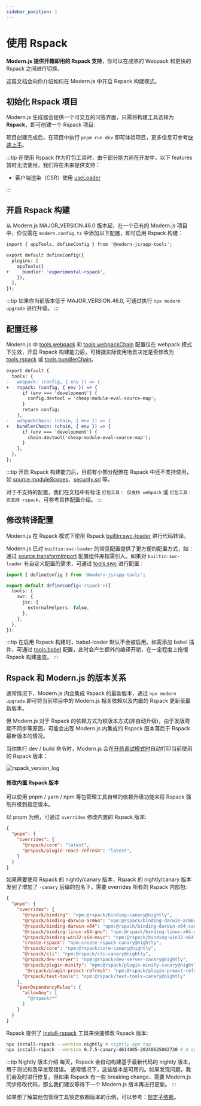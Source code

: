 ```yaml
---
sidebar_position: 1
---
```


# 使用 Rspack


<Rspack />

**Modern.js 提供开箱即用的 Rspack 支持**，你可以在成熟的 Webpack 和更快的 Rspack 之间进行切换。

这篇文档会向你介绍如何在 Modern.js 中开启 Rspack 构建模式。

## 初始化 Rspack 项目

Modern.js 生成器会提供一个可交互的问答界面，只需将构建工具选择为 **Rspack**，即可创建一个 Rspack 项目:


<InitRspackApp />

项目创建完成后，在项目中执行 `pnpm run dev` 即可体验项目，更多信息可参考[快速上手](/guides/get-started/quick-start.html)。

:::tip
在使用 Rspack 作为打包工具时，由于部分能力尚在开发中，以下 features 暂时无法使用，我们将在未来提供支持：

- 客户端渲染（CSR）使用 [useLoader](/guides/basic-features/data/data-fetch.html)

:::

## 开启 Rspack 构建

从 Modern.js MAJOR_VERSION.46.0 版本起，在一个已有的 Modern.js 项目中，你仅需在 `modern.config.ts` 中添加以下配置，即可启用 Rspack 构建：

```diff title=modern.config.ts
import { appTools, defineConfig } from '@modern-js/app-tools';

export default defineConfig({
  plugins: [
    appTools({
+     bundler: 'experimental-rspack',
    }),
  ],
});
```

:::tip
如果你当前版本低于 MAJOR_VERSION.46.0, 可通过执行 `npx modern upgrade` 进行升级。
:::


<RspackPrecautions />

## 配置迁移

Modern.js 中 [tools.webpack](/configure/app/tools/webpack) 和 [tools.webpackChain](/configure/app/tools/webpack-chain) 配置仅在 webpack 模式下生效，开启 Rspack 构建能力后，可根据实际使用场景决定是否修改为 [tools.rspack](/configure/app/tools/rspack) 或 [tools.bundlerChain](/configure/app/tools/bundler-chain)。

```diff
export default {
  tools: {
-   webpack: (config, { env }) => {
+   rspack: (config, { env }) => {
      if (env === 'development') {
        config.devtool = 'cheap-module-eval-source-map';
      }
      return config;
    },
-   webpackChain: (chain, { env }) => {
+   bundlerChain: (chain, { env }) => {
      if (env === 'development') {
        chain.devtool('cheap-module-eval-source-map');
      }
    },
  },
};
```


:::tip
开启 Rspack 构建能力后，目前有小部分配置在 Rspack 中还不支持使用，如 [source.moduleScopes](/configure/app/source/module-scopes)、[security.sri](/configure/app/security/sri) 等。

对于不支持的配置，我们在文档中有标注 `打包工具： 仅支持 webpack` 或 `打包工具： 仅支持 rspack`，可参考具体配置介绍。
:::

## 修改转译配置

Modern.js 在 Rspack 模式下使用 Rspack [builtin:swc-loader](https://www.rspack.dev/zh/guide/builtin-swc-loader.html) 进行代码转译。

Modern.js 已对 `builtin:swc-loader` 的常见配置提供了更方便的配置方式，如：通过 [source.transformImport](/configure/app/source/transform-import) 配置组件库按需引入。如果对 `builtin:swc-loader` 有自定义配置的需求，可通过 [tools.swc](/configure/app/tools/swc) 进行配置：

```ts
import { defineConfig } from '@modern-js/app-tools';

export default defineConfig<'rspack'>({
  tools: {
    swc: {
      jsc: {
        externalHelpers: false,
      },
    },
  },
});
```

:::tip
在启用 Rspack 构建时，babel-loader 默认不会被启用。如需添加 babel 插件，可通过 [tools.babel](/configure/app/tools/babel) 配置，此时会产生额外的编译开销，在一定程度上拖慢 Rspack 构建速度。
:::

## Rspack 和 Modern.js 的版本关系

通常情况下，Modern.js 内会集成 Rspack 的最新版本，通过 `npx modern upgrade` 即可将当前项目中的 Modern.js 相关依赖以及内置的 Rspack 更新至最新版本。

但 Modern.js 对于 Rspack 的依赖方式为锁版本方式(非自动升级)，由于发版周期不同步等原因，可能会出现 Modern.js 内集成的 Rspack 版本落后于 Rspack 最新版本的情况。

当你执行 dev / build 命令时，Modern.js 会在[开启调试模式时](https://rsbuild.dev/zh/guide/debug/debug-mode)自动打印当前使用的 Rspack 版本：

![rspack_version_log](https://lf3-static.bytednsdoc.com/obj/eden-cn/6221eh7uhbfvhn/modern/20240110-155444.png)

#### 修改内置 Rspack 版本

可以使用 pnpm / yarn / npm 等包管理工具自带的依赖升级功能来将 Rspack 强制升级到指定版本。

以 pnpm 为例，可通过 `overrides` 修改内置的 Rspack 版本:

```json title=package.json
{
  "pnpm": {
    "overrides": {
      "@rspack/core": "latest",
      "@rspack/plugin-react-refresh": "latest",
    }
  }
}
```

如果需要使用 Rspack 的 nightly/canary 版本，Rspack 的 nightly/canary 版本发到了增加了 `-canary` 后缀的包名下，需要 overrides 所有的 Rspack 内部包:

```json title=package.json
{
  "pnpm": {
    "overrides": {
      "@rspack/binding": "npm:@rspack/binding-canary@nightly",
      "@rspack/binding-darwin-arm64": "npm:@rspack/binding-darwin-arm64-canary@nightly",
      "@rspack/binding-darwin-x64": "npm:@rspack/binding-darwin-x64-canary@nightly",
      "@rspack/binding-linux-x64-gnu": "npm:@rspack/binding-linux-x64-gnu-canary@nightly",
      "@rspack/binding-win32-x64-msvc": "npm:@rspack/binding-win32-x64-msvc-canary@nightly",
      "create-rspack": "npm:create-rspack-canary@nightly",
      "@rspack/core": "npm:@rspack/core-canary@nightly",
      "@rspack/cli": "npm:@rspack/cli-canary@nightly",
      "@rspack/dev-server": "npm:@rspack/dev-server-canary@nightly",
      "@rspack/plugin-minify": "npm:@rspack/plugin-minify-canary@nightly",
       "@rspack/plugin-preact-refresh": "npm:@rspack/plugin-preact-refresh-canary@nightly",
      "@rspack/test-tools": "npm:@rspack/test-tools-canary@nightly"
    },
    "peerDependencyRules": {
      "allowAny": [
        "@rspack/*"
      ]
    }
  }
}
```

Rspack 提供了 [install-rspack](https://github.com/rspack-contrib/install-rspack) 工具来快速修改 Rspack 版本:

```sh
npx install-rspack --version nightly # nightly npm tag
npx install-rspack --version 0.7.5-canary-d614005-20240625082730 # A specific canary version
```

:::tip Nightly 版本介绍
每天，Rspack 会自动构建基于最新代码的 nightly 版本，用于测试和及早发现错误。
通常情况下，这些版本是可用的。如果发现问题，我们会及时进行修复。但如果 Rspack 有一些 breaking change、需要 Modern.js 同步修改代码，那么我们建议等待下一个 Modern.js 版本再进行更新。
:::

如果想了解其他包管理工具锁定依赖版本的示例，可以参考：[锁定子依赖](/guides/get-started/upgrade.html#%E9%94%81%E5%AE%9A%E5%AD%90%E4%BE%9D%E8%B5%96)。
